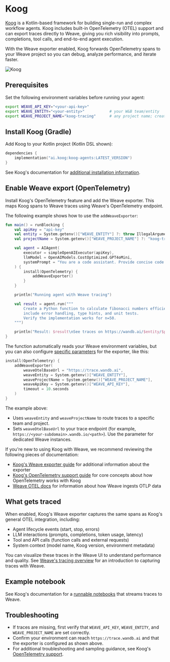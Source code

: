 # Koog

[Koog](https://docs.koog.ai/) is a Kotlin-based framework for building single-run and complex workflow agents. Koog includes built-in OpenTelemetry (OTEL) support and can export traces directly to Weave, giving you rich visibility into prompts, completions, tool calls, and end-to-end agent execution.

With the Weave exporter enabled, Koog forwards OpenTelemetry spans to your Weave project so you can debug, analyze performance, and iterate faster.

![Koog](imgs/koog.png)

## Prerequisites

Set the following environment variables before running your agent:

```bash
export WEAVE_API_KEY="<your-api-key>"
export WEAVE_ENTITY="<your-entity>"           # your W&B team/entity
export WEAVE_PROJECT_NAME="koog-tracing"      # any project name; created on first use
```

## Install Koog (Gradle)

Add Koog to your Kotlin project (Kotlin DSL shown):

```kotlin
dependencies {
    implementation("ai.koog:koog-agents:LATEST_VERSION")
}
```

See Koog's documentation for [additional installation information](https://docs.koog.ai/).

## Enable Weave export (OpenTelemetry)

Install Koog's OpenTelemetry feature and add the Weave exporter. This maps Koog spans to Weave traces using Weave's OpenTelemetry endpoint.

The following example shows how to use the `addWeaveExporter`:

```kotlin
fun main() = runBlocking {
    val apiKey = "api-key"
    val entity = System.getenv()["WEAVE_ENTITY"] ?: throw IllegalArgumentException("WEAVE_ENTITY is not set")
    val projectName = System.getenv()["WEAVE_PROJECT_NAME"] ?: "koog-tracing"

    val agent = AIAgent(
        executor = simpleOpenAIExecutor(apiKey),
        llmModel = OpenAIModels.CostOptimized.GPT4oMini,
        systemPrompt = "You are a code assistant. Provide concise code examples."
    ) {
        install(OpenTelemetry) {
            addWeaveExporter()
        }
    }

    println("Running agent with Weave tracing")

    val result = agent.run("""
        Create a Python function to calculate fibonacci numbers efficiently,
        include error handling, type hints, and unit tests.
        Verify the implementation works for n=50.
    """)

    println("Result: $result\nSee traces on https://wandb.ai/$entity/$projectName/weave/traces")
}
```

The function automatically reads your Weave environment variables, but you can also configure [specific parameters](https://api.koog.ai/agents/agents-features/agents-features-opentelemetry/ai.koog.agents.features.opentelemetry.integration.weave/add-weave-exporter.html?query=fun%20OpenTelemetryConfig.addWeaveExporter(weaveOtelBaseUrl:%20String?%20=%20null,%20weaveEntity:%20String?%20=%20null,%20weaveProjectName:%20String?%20=%20null,%20weaveApiKey:%20String?%20=%20null,%20timeout:%20Duration%20=%2010.seconds)) for the exporter, like this:

```kotlin
install(OpenTelemetry) {
    addWeaveExporter(
        weaveOtelBaseUrl = "https://trace.wandb.ai",
        weaveEntity = System.getenv()["WEAVE_ENTITY"],
        weaveProjectName = System.getenv()["WEAVE_PROJECT_NAME"],
        weaveApiKey = System.getenv()["WEAVE_API_KEY"],
        timeout = 10.seconds
    )
}
```

The example above:

- Uses `weaveEntity` and `weaveProjectName` to route traces to a specific team and project.
- Sets `weaveOtelBaseUrl` to your trace endpoint (for example, `https://<your-subdomain>.wandb.io/<path>`). Use the parameter for dedicated Weave instances.

If you're new to using Koog with Weave, we recommend reviewing the following pieces of documentation:
* [Koog's Weave exporter guide](https://docs.koog.ai/opentelemetry-weave-exporter/) for additional information about the exporter
* [Koog's OpenTelemetry support guide](https://docs.koog.ai/opentelemetry-support/) for core concepts about how OpenTelemetry works with Koog
* [Weave OTEL docs](../tracking/otel.md) for information about how Weave ingests OTLP data

## What gets traced

When enabled, Koog's Weave exporter captures the same spans as Koog's general OTEL integration, including:

- Agent lifecycle events (start, stop, errors)
- LLM interactions (prompts, completions, token usage, latency)
- Tool and API calls (function calls and external requests)
- System context (model name, Koog version, environment metadata)

You can visualize these traces in the Weave UI to understand performance and quality. See [Weave's tracing overview](../tracking/tracing.mdx) for an introduction to capturing traces with Weave.

## Example notebook

See Koog's documentation for a [runnable notebooks](https://docs.koog.ai/examples/Weave/) that streams traces to Weave.

## Troubleshooting

- If traces are missing, first verify that `WEAVE_API_KEY`, `WEAVE_ENTITY`, and `WEAVE_PROJECT_NAME` are set correctly.
- Confirm your environment can reach `https://trace.wandb.ai` and that the exporter is configured as shown above.
- For additional troubleshooting and sampling guidance, see Koog's [OpenTelemetry support](https://docs.koog.ai/opentelemetry-support/).